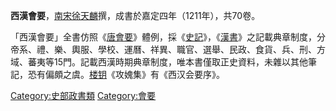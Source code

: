 '''西漢會要'''，[[南宋|南宋]][[徐天麟|徐天麟]]撰，成書於嘉定四年（1211年），共70卷。

「西漢會要」全書仿照《[[唐會要|唐會要]]》體例，採《[[史記|史記]]》，《[[漢書|漢書]]》之記載典章制度，分帝系、禮、樂、輿服、學校、運曆、祥異、職官、選舉、民政、食貨、兵、刑、方域、蕃夷等15門。記載西漢時期典章制度，唯本書僅取正史資料，未雜以其他筆記，恐有偏頗之虞。[[楼钥|楼钥]]《攻媿集》有《西汉会要序》。
{{wikisource}}

[[Category:史部政書類|Category:史部政書類]]
[[Category:會要|Category:會要]]